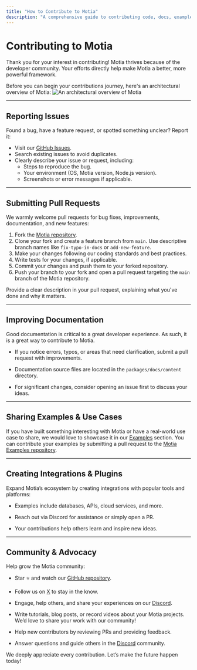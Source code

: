 ```yaml
---
title: "How to Contribute to Motia"
description: "A comprehensive guide to contributing code, docs, examples, and ideas to the Motia ecosystem."
---
```


# Contributing to Motia

Thank you for your interest in contributing! Motia thrives because of the developer community. Your efforts directly help make Motia a better, more powerful framework.  

Before you can begin your contributions journey, here's an architectural overview of Motia:
![An architectural overview of Motia](../img/image(4).png)


---

## Reporting Issues

Found a bug, have a feature request, or spotted something unclear? Report it:

- Visit our [GitHub Issues](https://github.com/MotiaDev/motia/issues).
- Search existing issues to avoid duplicates.
- Clearly describe your issue or request, including:
  - Steps to reproduce the bug.
  - Your environment (OS, Motia version, Node.js version).
  - Screenshots or error messages if applicable.

---

## Submitting Pull Requests

We warmly welcome pull requests for bug fixes, improvements, documentation, and new features:

1. Fork the [Motia repository](https://github.com/MotiaDev/motia).
2. Clone your fork and create a feature branch from `main`. Use descriptive branch names like `fix-typo-in-docs` or `add-new-feature`.
3. Make your changes following our coding standards and best practices.
4. Write tests for your changes, if applicable.
5. Commit your changes and push them to your forked repository.
6. Push your branch to your fork and open a pull request targeting the `main` branch of the Motia repository.

Provide a clear description in your pull request, explaining what you've done and why it matters.

---

## Improving Documentation

Good documentation is critical to a great developer experience. As such, it is a great way to contribute to Motia.

- If you notice errors, typos, or areas that need clarification, submit a pull request with improvements.

- Documentation source files are located in the `packages/docs/content` directory.

- For significant changes, consider opening an issue first to discuss your ideas.

---

## Sharing Examples & Use Cases
If you have built something interesting with Motia or have a real-world use case to share, we would love to showcase it in our [Examples](https://github.com/MotiaDev/motia/blob/main/docs/examples) section. You can contribute your examples by submitting a pull request to the [Motia Examples repository](https://github.com/MotiaDev/motia-examples).

---

## Creating Integrations & Plugins
Expand Motia’s ecosystem by creating integrations with popular tools and platforms:

- Examples include databases, APIs, cloud services, and more.

- Reach out via Discord for assistance or simply open a PR.

- Your contributions help others learn and inspire new ideas.


---

## Community & Advocacy
Help grow the Motia community:

- Star ⭐️ and watch our [GitHub repository](https://github.com/MotiaDev/motia).

- Follow us on [X](https://x.com/motiadev) to stay in the know.

- Engage, help others, and share your experiences on our [Discord](https://discord.gg/CGRU6Xzm).

- Write tutorials, blog posts, or record videos about your Motia projects. We’d love to share your work with our community!

- Help new contributors by reviewing PRs and providing feedback.

- Answer questions and guide others in the [Discord](https://discord.gg/CGRU6Xzm) community.

We deeply appreciate every contribution. Let’s make the future happen today!